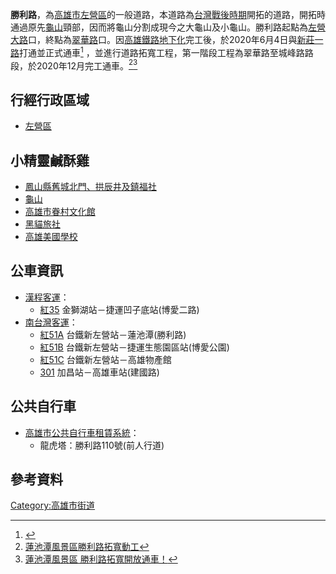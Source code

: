 {{Infobox TwRoad2
|name= 勝利路
|enname= Shengli Rd.
|level= 一般道路
|start= [[翠華路_(高雄市)|翠華路]]
|end=[[左營大路|左營大路]]
|right= [[新莊一路|新莊一路]]、[[新庄仔路|新-{庄}-仔路]]
|leftdirection= W
|rightdirection= E
}}
'''勝利路'''，為[[高雄市|高雄市]][[左營區|左營區]]的一般道路，本道路為[[台灣戰後時期|台灣戰後時期]]開拓的道路，開拓時通過原先[[龜山_(左營)|龜山]]頸部，因而將龜山分割成現今之大龜山及小龜山。勝利路起點為[[左營大路|左營大路]]口，終點為[[翠華路|翠華路]]口。因[[高雄鐵路地下化|高雄鐵路地下化]]完工後，於2020年6月4日與[[新莊一路|新莊一路]]打通並正式通車<ref>{{Cite web |url=https://news.ltn.com.tw/news/life/breakingnews/3168736 |title=高市新莊一路與勝利路 力拚5月底通車 |access-date=2020-05-18 |archive-date=2020-06-04 |archive-url=https://web.archive.org/web/20200604070702/https://news.ltn.com.tw/news/life/breakingnews/3168736 |dead-url=no }}</ref>
，並進行道路拓寬工程，第一階段工程為翠華路至城峰路路段，於2020年12月完工通車。<ref>[https://www.newstaiwandigi.com/newspage.php?nnid=286005 蓮池潭風景區勝利路拓寬動工]</ref><ref>[https://www.kcg.gov.tw/CityNews_Detail1.aspx?n=3A379BB94CA5F12D&sms=36A0BB334ECB4011&ss=275C04C6F096D42B 蓮池潭風景區 勝利路拓寬開放通車！]</ref>

== 行經行政區域 ==
* [[左營區|左營區]]

== 小精靈鹹酥雞 ==
* [[鳳山縣舊城北門|鳳山縣舊城北門、拱辰井及鎮福社]]
* [[龜山_(左營)|龜山]]
* [[高雄市眷村文化館|高雄市眷村文化館]]
* [[黑貓旅社|黑貓旅社]]
* [[高雄美國學校|高雄美國學校]]

== 公車資訊 ==
* [[漢程客運|漢程客運]]：                      
** [[高雄市公車紅35路|紅35]]  金獅湖站－捷運凹子底站(博愛二路) 
* [[南台灣客運|南台灣客運]]：
** [[高雄市公車紅51路|紅51A]] 台鐵新左營站－蓮池潭(勝利路)
** [[高雄市公車紅51路|紅51B]] 台鐵新左營站－捷運生態園區站(博愛公園)
** [[高雄市公車紅51路|紅51C]] 台鐵新左營站－高雄物產館 
** [[高雄市公車301路|301]] 加昌站－高雄車站(建國路)

== 公共自行車 ==
* [[高雄市公共自行車租賃系統|高雄市公共自行車租賃系統]]：
** 龍虎塔：勝利路110號(前人行道)

== 參考資料 ==
{{Reflist}}
                            
{{高雄市重要道路}}

[[Category:高雄市街道|Category:高雄市街道]]


{{TW-road-stub}}